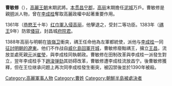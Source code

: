 {{unreferenced|time=2010-10-22T12:39:09+00:00}}
{{Distinguish|趙敏修}}
{{Infobox Korean name
|hangul=조민수
|hanja=曺敏修
|rr=Jo-minsu
|mr=Jo-minsu
}}
'''曹敏修'''（{{bd|？||1390年||}}），[[高麗王朝|高麗王朝]]末期武將。[[本贯|本贯]][[昌宁郡|昌宁郡]]，[[高丽|高丽]]末期擔任[[泥城|泥城]]万戶。曹敏修是親[[明|明]]派人物，曾在[[李成桂|李成桂]]奪取高麗政權中起著重要作用。

1361年（[[恭愍王|恭愍王]]十年）[[红巾軍|红巾軍]][[紅巾軍侵略高麗|入侵高丽]]，他擊退之，受封二等功臣。1383年（[[禑王|禑王]]9年）防禦[[倭寇|倭寇]]，封昌城[[府院君|府院君]]。

1388年高丽与明朝在[[铁嶺卫|铁嶺卫]]衝突，禑王任命他為左軍都統使，派他与[[李成桂|李成桂]]一同[[遼東征伐|征討明朝的遼東]]。他们不作战自[[威化島|威化島]][[威化島回軍|回軍]][[开城|开城]]，曹敏修廢黜禑王，擁立[[高麗昌王|王昌]]，流放並處死親[[元|元]]派[[崔瑩|崔瑩]]，與李成桂同執朝政。曹敏修在田制改革與李成桂一派發生對立，翌年李成桂手下[[趙浚|趙浚]][[弹劾|弹劾]]其妨碍改革，曹敏修遭李成桂流放昌宁。後曹敏修獲釋，但在王位继承问题上再次同李成桂發生衝突，被囚禁後並於1390年被殺。

[[Category:高麗軍事人物|Category:高麗軍事人物]]
[[Category:曹姓|Category:曹姓]]
[[Category:朝鮮半島被處決者|Category:朝鮮半島被處決者]]